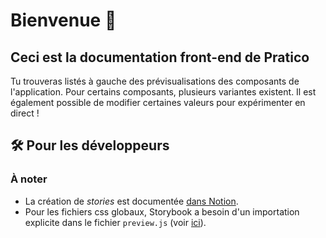 



# Bienvenue 👋
## Ceci est la documentation front-end de Pratico

Tu trouveras listés à gauche des prévisualisations des composants de l'application.
Pour certains composants, plusieurs variantes existent.
Il est également possible de modifier certaines valeurs pour expérimenter en direct !

## 🛠️ Pour les développeurs
### À noter
* La création de *stories* est documentée [dans Notion](https://www.notion.so/praticolive/Storybook-85747106c844452b9728fc9c4d665a0a?pvs=4).
* Pour les fichiers css globaux, Storybook a besoin d'un importation explicite dans le fichier `preview.js` (voir [ici](https://storybook.js.org/docs/react/configure/styling-and-css#extending-stylesheets)).
